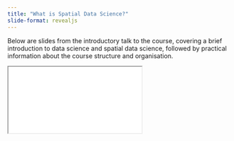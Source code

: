 ```yaml
---
title: "What is Spatial Data Science?"
slide-format: revealjs
---
```


Below are slides from the introductory talk to the course, covering a brief introduction to data science and spatial data science, followed by practical information about the course structure and organisation.

```{=html}
<iframe class="slide-deck" src="slides.html"></iframe>
```